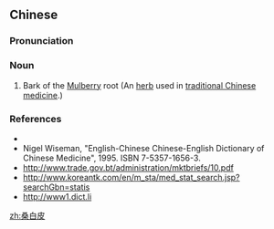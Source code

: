 ==Chinese==
{{zh-forms}}

===Pronunciation===
{{zh-pron
|m=sāngbáipí
|cat=n
}}

===Noun===
{{zh-noun}}

# Bark of the [[w:Mulberry|Mulberry]] root (An [[herb]] used in [[traditional Chinese medicine]].)

===References===
* {{pedialite|lang=zh}}
* Nigel Wiseman, "English-Chinese Chinese-English Dictionary of Chinese Medicine", 1995. ISBN 7-5357-1656-3.
* http://www.trade.gov.bt/administration/mktbriefs/10.pdf
* http://www.koreantk.com/en/m_sta/med_stat_search.jsp?searchGbn=statis
* http://www1.dict.li

[[zh:桑白皮]]